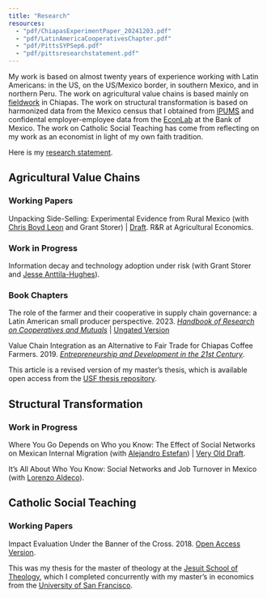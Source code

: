 ```yaml
---
title: "Research"
resources:
  - "pdf/ChiapasExperimentPaper_20241203.pdf"
  - "pdf/LatinAmericaCooperativesChapter.pdf"
  - "pdf/PittsSYPSep6.pdf"
  - "pdf/pittsresearchstatement.pdf"
---
```

My work is based on almost twenty years of experience working
with Latin Americans: in the US, on the US/Mexico border, in southern Mexico,
and in northern Peru. The work on agricultural value chains is based
mainly on [fieldwork](fieldwork.html) in Chiapas. The work on structural transformation
is based on harmonized data from the Mexico census that I obtained from [IPUMS](https://international.ipums.org/international/)
and confidental employer-employee data from the [EconLab](https://www.banxico.org.mx/EconLab/inicio)
at the Bank of Mexico. The work on Catholic Social Teaching has come from reflecting
on my work as an economist in light of my own faith tradition. 

Here is my [research statement](pdf/pittsresearchstatement.pdf).

## Agricultural Value Chains
### Working Papers
Unpacking Side-Selling: Experimental Evidence from Rural Mexico (with [Chris Boyd Leon](https://www.chrismboyd.com/) and Grant Storer) | [Draft](pdf/ChiapasExperimentPaper_20241203.pdf). R&R at Agricultural Economics. 

### Work in Progress
Information decay and technology adoption under risk
(with Grant Storer and [Jesse Anttila-Hughes](https://sites.google.com/site/jesseanttilahughes/)).

### Book Chapters
The role of the farmer and their cooperative in supply chain governance: a Latin American small producer perspective. 2023. 
*[Handbook of Research on Cooperatives and Mutuals](https://www.elgaronline.com/edcollbook/book/9781802202618/9781802202618.xml)* | [Ungated Version](pdf/LatinAmericaCooperativesChapter.pdf)

Value Chain Integration as an Alternative to Fair Trade for Chiapas Coffee Farmers. 2019. *[Entrepreneurship and Development in the 21st Century](https://www.emerald.com/insight/content/doi/10.1108/978-1-78973-233-720191007/full/html)*. 

This article is a revised version of my master's thesis, which is available open access from the [USF thesis repository](https://repository.usfca.edu/thes/1079/).

## Structural Transformation
### Work in Progress
Where You Go Depends on Who you Know: The Effect of Social Networks on Mexican Internal Migration (with [Alejandro Estefan](https://sites.google.com/nd.edu/alejandroestefan/home)) | 
[Very Old Draft](pdf/PittsSYPSep6.pdf).

It's All About Who You Know: Social Networks and Job Turnover in Mexico (with [Lorenzo Aldeco](https://www.lorenzo-aldeco.com/)).

## Catholic Social Teaching
### Working Papers
Impact Evaluation Under the Banner of the Cross. 2018. [Open Access Version](https://scholarcommons.scu.edu/jst_dissertations/30/).

This was my thesis for the master of theology at the [Jesuit School of Theology](https://www.scu.edu/jst/),
which I completed concurrently with my master's in economics from the [University of San Francisco](http://www.usf.edu).
